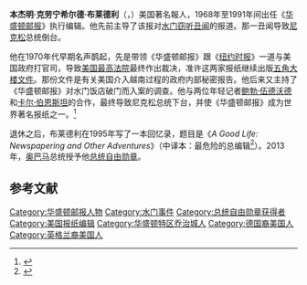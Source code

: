{{Infobox person
|image =Benjamin C. Bradlee.jpg
|image_size  = 250px
|caption     = 布萊德利於2010年11月
|birth_name  = 本杰明·克劳宁希尔德·布萊德利
|birth_date  = {{Birth date|1921|08|26}}
|birth_place = [[波士頓|波士頓]]
|nationality = {{USA}}
|death_date  = {{Death date and age|2014|10|21|1921|08|26}} 
|death_place = [[華盛頓哥倫比亞特區|華盛頓哥倫比亞特區]]
|death_cause = 
|resting_place_coordinates = <!-- {{coord|LAT|LONG|display=inline,title}} -->
|known_for   = [[五角大楼文件|五角大楼文件]]<br/>[[水门事件|水门事件]]
|employer    =华盛顿邮报
|occupation  = 報人
|awards  = [[总统自由勋章|总统自由勋章]]
}}
'''本杰明·克劳宁希尔德·布莱德利'''（{{lang-en|Benjamin Crowninshield Bradlee}}，{{bd|1921年|8月26日|2014年|10月21日|catIdx=Bradlee}}）美国著名報人，1968年至1991年间出任《[[华盛顿邮报|华盛顿邮报]]》执行编辑。他先前主导了该报对[[水门事件|水门窃听丑闻]]的报道。那一丑闻导致[[尼克松|尼克松]]总统倒台。

他在1970年代早期名声鹊起，先是带领《华盛顿邮报》跟《[[纽约时报|纽约时报]]》一道与美国政府打官司，导致[[美国最高法院|美国最高法院]]最终作出裁决，准许这两家报纸继续出版[[五角大楼文件|五角大楼文件]]。那份文件是有关美国介入越南过程的政府内部秘密报告。他后来又主持了《华盛顿邮报》对水门饭店破门而入案的调查。他与两位年轻记者[[鲍勃·伍德沃德|鲍勃·伍德沃德]]和[[卡尔·伯恩斯坦|卡尔·伯恩斯坦]]的合作，最终导致尼克松总统下台，并使《华盛顿邮报》成为世界著名报纸之一。<ref>{{Cite web| title = 美国报界名人布莱德利去世| work = 美国之音| date = 2014-10-22| url = http://www.voachinese.com/content/ben-bradlee-20141022/2491878.html| accessdate = 2014-10-25| archive-date = 2014-10-25| archive-url = https://web.archive.org/web/20141025044200/http://www.voachinese.com/content/ben-bradlee-20141022/2491878.html| dead-url = no}}</ref>

退休之后，布莱德利在1995年写了一本回忆录，题目是《''A Good Life: Newspapering and Other Adventures''》（中译本：最危险的总编辑<ref>{{cite book|author=本·布莱德利|title=最危险的总编辑|url=http://books.google.com/books?id=AOxtYKAcHLUC|year=2006|publisher=中信出版社|isbn=978-7-5086-0654-5}}</ref>）。2013年，[[奥巴马|奥巴马]]总统授予他[[总统自由勋章|总统自由勋章]]。

==参考文献==
{{reflist}}
{{Authority control}}
{{美国人物小作品}}
{{VOA}}
{{DEFAULTSORT:Bradlee, Benjamin C.}}
[[Category:华盛顿邮报人物|Category:华盛顿邮报人物]]
[[Category:水门事件|Category:水门事件]]
[[Category:总统自由勋章获得者|Category:总统自由勋章获得者]]
[[Category:美国报纸编辑|Category:美国报纸编辑]]
[[Category:华盛顿特区乔治城人|Category:华盛顿特区乔治城人]]
[[Category:德国裔美国人|Category:德国裔美国人]]
[[Category:英格兰裔美国人|Category:英格兰裔美国人]]